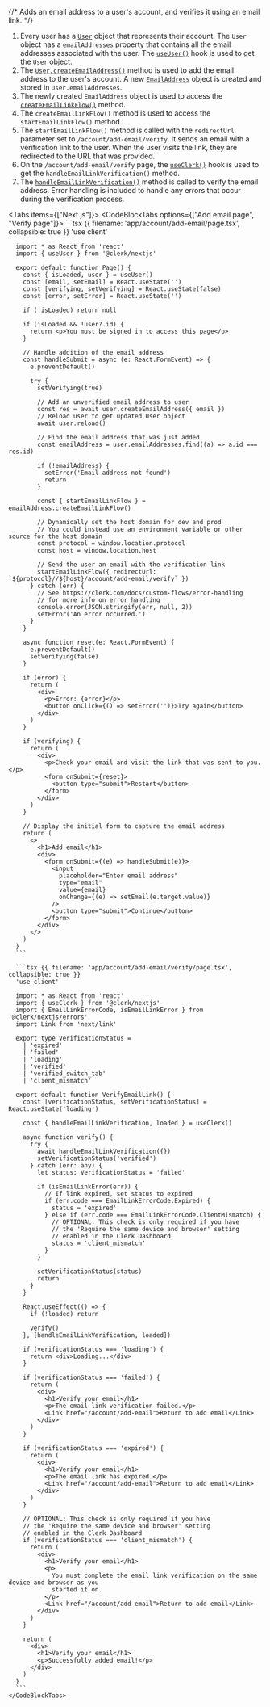 {/* Adds an email address to a user's account, and verifies it using an email link. */}

1. Every user has a [`User`](/docs/references/javascript/user) object that represents their account. The `User` object has a `emailAddresses` property that contains all the email addresses associated with the user. The [`useUser()`](/docs/references/react/use-user) hook is used to get the `User` object.
1. The [`User.createEmailAddress()`](/docs/references/javascript/user#create-email-address) method is used to add the email address to the user's account. A new [`EmailAddress`](/docs/references/javascript/types/email-address) object is created and stored in `User.emailAddresses`.
1. The newly created `EmailAddress` object is used to access the [`createEmailLinkFlow()`](/docs/references/javascript/types/email-address#create-email-link-flow) method.
1. The `createEmailLinkFlow()` method is used to access the `startEmailLinkFlow()` method.
1. The `startEmailLinkFlow()` method is called with the `redirectUrl` parameter set to `/account/add-email/verify`. It sends an email with a verification link to the user. When the user visits the link, they are redirected to the URL that was provided.
1. On the `/account/add-email/verify` page, the [`useClerk()`](/docs/references/react/use-clerk) hook is used to get the `handleEmailLinkVerification()` method.
1. The [`handleEmailLinkVerification()`](/docs/references/javascript/clerk/handle-navigation#handle-email-link-verification) method is called to verify the email address. Error handling is included to handle any errors that occur during the verification process.

<Tabs items={["Next.js"]}>
  <Tab>
    <CodeBlockTabs options={["Add email page", "Verify page"]}>
      ```tsx {{ filename: 'app/account/add-email/page.tsx', collapsible: true }}
      'use client'

      import * as React from 'react'
      import { useUser } from '@clerk/nextjs'

      export default function Page() {
        const { isLoaded, user } = useUser()
        const [email, setEmail] = React.useState('')
        const [verifying, setVerifying] = React.useState(false)
        const [error, setError] = React.useState('')

        if (!isLoaded) return null

        if (isLoaded && !user?.id) {
          return <p>You must be signed in to access this page</p>
        }

        // Handle addition of the email address
        const handleSubmit = async (e: React.FormEvent) => {
          e.preventDefault()

          try {
            setVerifying(true)

            // Add an unverified email address to user
            const res = await user.createEmailAddress({ email })
            // Reload user to get updated User object
            await user.reload()

            // Find the email address that was just added
            const emailAddress = user.emailAddresses.find((a) => a.id === res.id)

            if (!emailAddress) {
              setError('Email address not found')
              return
            }

            const { startEmailLinkFlow } = emailAddress.createEmailLinkFlow()

            // Dynamically set the host domain for dev and prod
            // You could instead use an environment variable or other source for the host domain
            const protocol = window.location.protocol
            const host = window.location.host

            // Send the user an email with the verification link
            startEmailLinkFlow({ redirectUrl: `${protocol}//${host}/account/add-email/verify` })
          } catch (err) {
            // See https://clerk.com/docs/custom-flows/error-handling
            // for more info on error handling
            console.error(JSON.stringify(err, null, 2))
            setError('An error occurred.')
          }
        }

        async function reset(e: React.FormEvent) {
          e.preventDefault()
          setVerifying(false)
        }

        if (error) {
          return (
            <div>
              <p>Error: {error}</p>
              <button onClick={() => setError('')}>Try again</button>
            </div>
          )
        }

        if (verifying) {
          return (
            <div>
              <p>Check your email and visit the link that was sent to you.</p>
              <form onSubmit={reset}>
                <button type="submit">Restart</button>
              </form>
            </div>
          )
        }

        // Display the initial form to capture the email address
        return (
          <>
            <h1>Add email</h1>
            <div>
              <form onSubmit={(e) => handleSubmit(e)}>
                <input
                  placeholder="Enter email address"
                  type="email"
                  value={email}
                  onChange={(e) => setEmail(e.target.value)}
                />
                <button type="submit">Continue</button>
              </form>
            </div>
          </>
        )
      }
      ```

      ```tsx {{ filename: 'app/account/add-email/verify/page.tsx', collapsible: true }}
      'use client'

      import * as React from 'react'
      import { useClerk } from '@clerk/nextjs'
      import { EmailLinkErrorCode, isEmailLinkError } from '@clerk/nextjs/errors'
      import Link from 'next/link'

      export type VerificationStatus =
        | 'expired'
        | 'failed'
        | 'loading'
        | 'verified'
        | 'verified_switch_tab'
        | 'client_mismatch'

      export default function VerifyEmailLink() {
        const [verificationStatus, setVerificationStatus] = React.useState('loading')

        const { handleEmailLinkVerification, loaded } = useClerk()

        async function verify() {
          try {
            await handleEmailLinkVerification({})
            setVerificationStatus('verified')
          } catch (err: any) {
            let status: VerificationStatus = 'failed'

            if (isEmailLinkError(err)) {
              // If link expired, set status to expired
              if (err.code === EmailLinkErrorCode.Expired) {
                status = 'expired'
              } else if (err.code === EmailLinkErrorCode.ClientMismatch) {
                // OPTIONAL: This check is only required if you have
                // the 'Require the same device and browser' setting
                // enabled in the Clerk Dashboard
                status = 'client_mismatch'
              }
            }

            setVerificationStatus(status)
            return
          }
        }

        React.useEffect(() => {
          if (!loaded) return

          verify()
        }, [handleEmailLinkVerification, loaded])

        if (verificationStatus === 'loading') {
          return <div>Loading...</div>
        }

        if (verificationStatus === 'failed') {
          return (
            <div>
              <h1>Verify your email</h1>
              <p>The email link verification failed.</p>
              <Link href="/account/add-email">Return to add email</Link>
            </div>
          )
        }

        if (verificationStatus === 'expired') {
          return (
            <div>
              <h1>Verify your email</h1>
              <p>The email link has expired.</p>
              <Link href="/account/add-email">Return to add email</Link>
            </div>
          )
        }

        // OPTIONAL: This check is only required if you have
        // the 'Require the same device and browser' setting
        // enabled in the Clerk Dashboard
        if (verificationStatus === 'client_mismatch') {
          return (
            <div>
              <h1>Verify your email</h1>
              <p>
                You must complete the email link verification on the same device and browser as you
                started it on.
              </p>
              <Link href="/account/add-email">Return to add email</Link>
            </div>
          )
        }

        return (
          <div>
            <h1>Verify your email</h1>
            <p>Successfully added email!</p>
          </div>
        )
      }
      ```
    </CodeBlockTabs>
  </Tab>
</Tabs>
